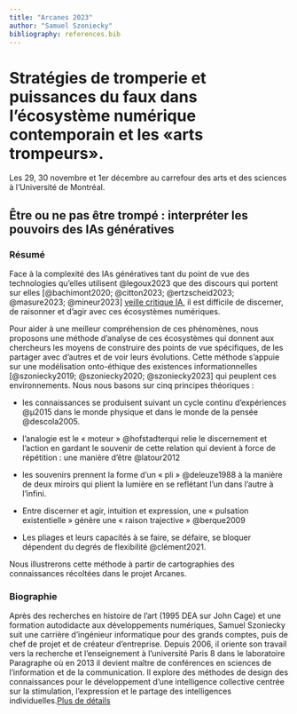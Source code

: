 ```yaml
---
title: "Arcanes 2023"
author: "Samuel Szoniecky"
bibliography: references.bib
---
```


# Stratégies de tromperie et puissances du faux dans l'écosystème numérique contemporain et les «arts trompeurs».

Les 29, 30 novembre et 1er décembre au carrefour des arts et des sciences à l'Université de Montréal.

## Être ou ne pas être trompé : interpréter les pouvoirs des IAs génératives

### Résumé

Face à la complexité des IAs génératives tant du point de vue des technologies qu'elles utilisent @legoux2023 que des discours qui portent sur elles [@bachimont2020; @citton2023; @ertzscheid2023; @masure2023; @mineur2023] [veille critique IA](https://www.diigo.com/user/luckysemiosis?query=ia+critique "veille critique IA"), il est difficile de discerner, de raisonner et d'agir avec ces écosystèmes numériques.

Pour aider à une meilleur compréhension de ces phénomènes, nous proposons une méthode d'analyse de ces écosystèmes qui donnent aux chercheurs les moyens de construire des points de vue spécifiques, de les partager avec d'autres et de voir leurs évolutions. Cette méthode s'appuie sur une modélisation onto-éthique des existences informationnelles [@szoniecky2019; @szoniecky2020; @szoniecky2023] qui peuplent ces environnements. Nous nous basons sur cinq principes théoriques :

-   les connaissances se produisent suivant un cycle continu d'expériences @µ2015 dans le monde physique et dans le monde de la pensée @descola2005.

-   l'analogie est le « moteur » @hofstadterqui relie le discernement et l'action en gardant le souvenir de cette relation qui devient à force de répétition : une manière d'être @latour2012

-   les souvenirs prennent la forme d'un « pli » @deleuze1988 à la manière de deux miroirs qui plient la lumière en se reflétant l'un dans l'autre à l'infini.

-   Entre discerner et agir, intuition et expression, une « pulsation existentielle » génère une « raison trajective » @berque2009

-   Les pliages et leurs capacités à se faire, se défaire, se bloquer dépendent du degrés de flexibilité @clément2021.

Nous illustrerons cette méthode à partir de cartographies des connaissances récoltées dans le projet Arcanes.

### Biographie

Après des recherches en histoire de l’art (1995 DEA sur John Cage) et une formation autodidacte aux développements numériques, Samuel Szoniecky suit une carrière d’ingénieur informatique pour des grands comptes, puis de chef de projet et de créateur d’entreprise. Depuis 2006, il oriente son travail vers la recherche et l’enseignement à l’université Paris 8 dans le laboratoire Paragraphe où en 2013 il devient maître de conférences en sciences de l’information et de la communication. Il explore des méthodes de design des connaissances pour le développement d’une intelligence collective centrée sur la stimulation, l’expression et le partage des intelligences individuelles.[Plus de détails](https://www.samszo.univ-paris8.fr/omk/s/fiches/page/cv "Plus de détails")